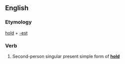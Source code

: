 ==English==

===Etymology===
[[hold]] + [[-est]]

===Verb===
{{en-verb form}}

# {{archaic}} Second-person singular present simple form of '''[[hold]]'''